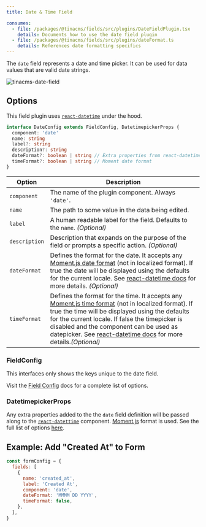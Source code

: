 ```yaml
---
title: Date & Time Field

consumes:
  - file: /packages/@tinacms/fields/src/plugins/DateFieldPlugin.tsx
    details: Documents how to use the date field plugin
  - file: /packages/@tinacms/fields/src/plugins/dateFormat.ts
    details: References date formatting specifics
---
```


<WarningCallout body="This is an advanced-use feature, and likely not something you'll need to configure. What you probably want is the content types reference!" />


The `date` field represents a date and time picker. It can be used for data values that are valid date strings.

![tinacms-date-field](/img/fields/date.jpg)

## Options

This field plugin uses [`react-datetime`](https://www.npmjs.com/package/react-datetime) under the hood.

```typescript
interface DateConfig extends FieldConfig, DatetimepickerProps {
  component: 'date'
  name: string
  label?: string
  description?: string
  dateFormat?: boolean | string // Extra properties from react-datetime
  timeFormat?: boolean | string // Moment date format
}
```

| Option        | Description                                                                                                                                                                                                                                                                                                                                                                                                               |
| ------------- | ------------------------------------------------------------------------------------------------------------------------------------------------------------------------------------------------------------------------------------------------------------------------------------------------------------------------------------------------------------------------------------------------------------------------- |
| `component`   | The name of the plugin component. Always `'date'`.                                                                                                                                                                                                                                                                                                                                                                        |
| `name`        | The path to some value in the data being edited.                                                                                                                                                                                                                                                                                                                                                                          |
| `label`       | A human readable label for the field. Defaults to the `name`. _(Optional)_                                                                                                                                                                                                                                                                                                                                                |
| `description` | Description that expands on the purpose of the field or prompts a specific action. _(Optional)_                                                                                                                                                                                                                                                                                                                           |
| `dateFormat`  | Defines the format for the date. It accepts any [Moment.js date format](https://momentjs.com/docs/#/displaying/format/) (not in localized format). If true the date will be displayed using the defaults for the current locale. See [react-datetime docs](https://github.com/YouCanBookMe/react-datetime) for more details. _(Optional)_                                                                                 |
| `timeFormat`  | Defines the format for the time. It accepts any [Moment.js time format](https://momentjs.com/docs/#/displaying/format/) (not in localized format). If true the time will be displayed using the defaults for the current locale. If false the timepicker is disabled and the component can be used as datepicker. See [react-datetime docs](https://github.com/YouCanBookMe/react-datetime) for more details._(Optional)_ |

### FieldConfig

This interfaces only shows the keys unique to the date field.

Visit the [Field Config](https://tinacms.org/docs/reference/toolkit/fields) docs for a complete list of options.

### DatetimepickerProps

Any extra properties added to the the `date` field definition will be passed along to the [`react-datettime`](https://www.npmjs.com/package/react-datetime) component. [Moment.js](https://momentjs.com/docs/#/displaying/format/) format is used. See the full list of options [here](https://www.npmjs.com/package/react-datetime#api).

## Example: Add "Created At" to Form

```javascript
const formConfig = {
  fields: [
    {
      name: 'created_at',
      label: 'Created At',
      component: 'date',
      dateFormat: 'MMMM DD YYYY',
      timeFormat: false,
    },
  ],
}
```
